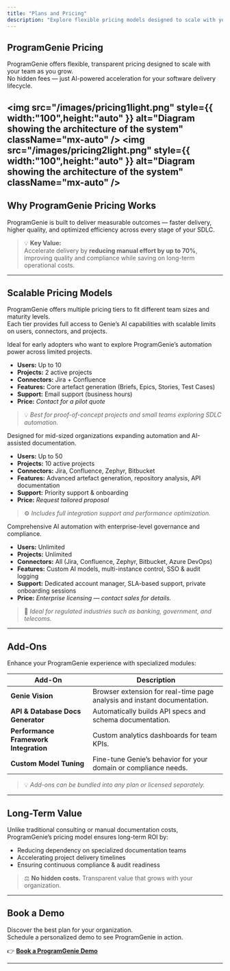 ```yaml
---
title: "Plans and Pricing"
description: "Explore flexible pricing models designed to scale with your organization’s SDLC needs."
---
```


## ProgramGenie Pricing

ProgramGenie offers flexible, transparent pricing designed to scale with your team as you grow.  
No hidden fees — just AI-powered acceleration for your software delivery lifecycle.

<img
  src="/images/pricing1light.png"
  style={{ width:"100",height:"auto" }}
  alt="Diagram showing the architecture of the system"
  className="mx-auto"
/>
<img
  src="/images/pricing2light.png"
  style={{ width:"100",height:"auto" }}
  alt="Diagram showing the architecture of the system"
  className="mx-auto"
/>
---

## Why ProgramGenie Pricing Works

ProgramGenie is built to deliver measurable outcomes — faster delivery, higher quality, and optimized efficiency across every stage of your SDLC.

> 💡 **Key Value:**  
> Accelerate delivery by **reducing manual effort by up to 70%**, improving quality and compliance while saving on long-term operational costs.

---

## Scalable Pricing Models

ProgramGenie offers multiple pricing tiers to fit different team sizes and maturity levels.  
Each tier provides full access to Genie’s AI capabilities with scalable limits on users, connectors, and projects.

<AccordionGroup>

  <Accordion title="Starter Plan — For Small Teams & Pilots">
  Ideal for early adopters who want to explore ProgramGenie’s automation power across limited projects.

  - **Users:** Up to 10  
  - **Projects:** 2 active projects  
  - **Connectors:** Jira + Confluence  
  - **Features:** Core artefact generation (Briefs, Epics, Stories, Test Cases)  
  - **Support:** Email support (business hours)  
  - **Price:** *Contact for a pilot quote*

  > 💡 *Best for proof-of-concept projects and small teams exploring SDLC automation.*

  </Accordion>

  <Accordion title="Professional Plan — For Growing Teams">
  Designed for mid-sized organizations expanding automation and AI-assisted documentation.

  - **Users:** Up to 50  
  - **Projects:** 10 active projects  
  - **Connectors:** Jira, Confluence, Zephyr, Bitbucket  
  - **Features:** Advanced artefact generation, repository analysis, API documentation  
  - **Support:** Priority support & onboarding  
  - **Price:** *Request tailored proposal*

  > ⚙️ *Includes full integration support and performance optimization.*

  </Accordion>

  <Accordion title="Enterprise Plan — For Large-Scale SDLC Environments">
  Comprehensive AI automation with enterprise-level governance and compliance.

  - **Users:** Unlimited  
  - **Projects:** Unlimited  
  - **Connectors:** All (Jira, Confluence, Zephyr, Bitbucket, Azure DevOps)  
  - **Features:** Custom AI models, multi-instance control, SSO & audit logging  
  - **Support:** Dedicated account manager, SLA-based support, private onboarding sessions  
  - **Price:** *Enterprise licensing — contact sales for details.*

  > 🔐 *Ideal for regulated industries such as banking, government, and telecoms.*

  </Accordion>

</AccordionGroup>

---

## Add-Ons

Enhance your ProgramGenie experience with specialized modules:

| Add-On | Description |
|--------|--------------|
| **Genie Vision** | Browser extension for real-time page analysis and instant documentation. |
| **API & Database Docs Generator** | Automatically builds API specs and schema documentation. |
| **Performance Framework Integration** | Custom analytics dashboards for team KPIs. |
| **Custom Model Tuning** | Fine-tune Genie’s behavior for your domain or compliance needs. |

> 💡 *Add-ons can be bundled into any plan or licensed separately.*

---

## Long-Term Value

Unlike traditional consulting or manual documentation costs, ProgramGenie’s pricing model ensures long-term ROI by:
- Reducing dependency on specialized documentation teams  
- Accelerating project delivery timelines  
- Ensuring continuous compliance & audit readiness  

> ⚖️ **No hidden costs.** Transparent value that grows with your organization.

---

## Book a Demo

Discover the best plan for your organization.  
Schedule a personalized demo to see ProgramGenie in action.

👉 [**Book a ProgramGenie Demo**](mailto:genie@sqa-consulting.com)

---
